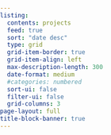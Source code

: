 ```yaml
---
listing:
  contents: projects
  feed: true
  sort: "date desc"
  type: grid
  grid-item-border: true
  grid-item-align: left
  max-description-length: 300
  date-format: medium
  #categories: numbered
  sort-ui: false
  filter-ui: false
  grid-columns: 3
page-layout: full
title-block-banner: true
---
```


<style>

body {
  background-image: url("media/wetgravel.jpg");
  background-size: cover;
  background-repeat: no-repeat;
  margin: 0;
  padding: 0;
  min-height: 100vh; /* Ensure the body takes up the full height of the viewport */
  display: flex;
  flex-direction: column;
}

</style>
